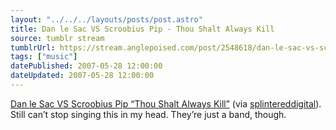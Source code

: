 ```yaml
---
layout: "../../../layouts/posts/post.astro"
title: Dan le Sac VS Scroobius Pip - Thou Shalt Always Kill
source: tumblr stream
tumblrUrl: https://stream.anglepoised.com/post/2548618/dan-le-sac-vs-scroobius-pip-thou-shalt-always
tags: ["music"]
datePublished: 2007-05-28 12:00:00
dateUpdated: 2007-05-28 12:00:00
---
```



<YouTube id="https://www.youtube.com/watch?v=yoN6XfyQsr4" />

[Dan le Sac VS Scroobius Pip “Thou Shalt Always Kill”](https://www.youtube.com/watch?v=yoN6XfyQsr4) (via [splintereddigital](http://youtube.com/user/splintereddigital)). Still can’t stop singing this in my head. They’re just a band, though.
